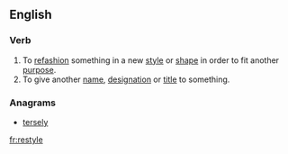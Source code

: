 ==English==

===Verb===
{{en-verb|restyl|ing}}

# To [[refashion]] something in a new [[style]] or [[shape]] in order to fit another [[purpose]].
# To give another [[name]], [[designation]] or [[title]] to something.

===Anagrams===
*[[tersely]]

[[fr:restyle]]